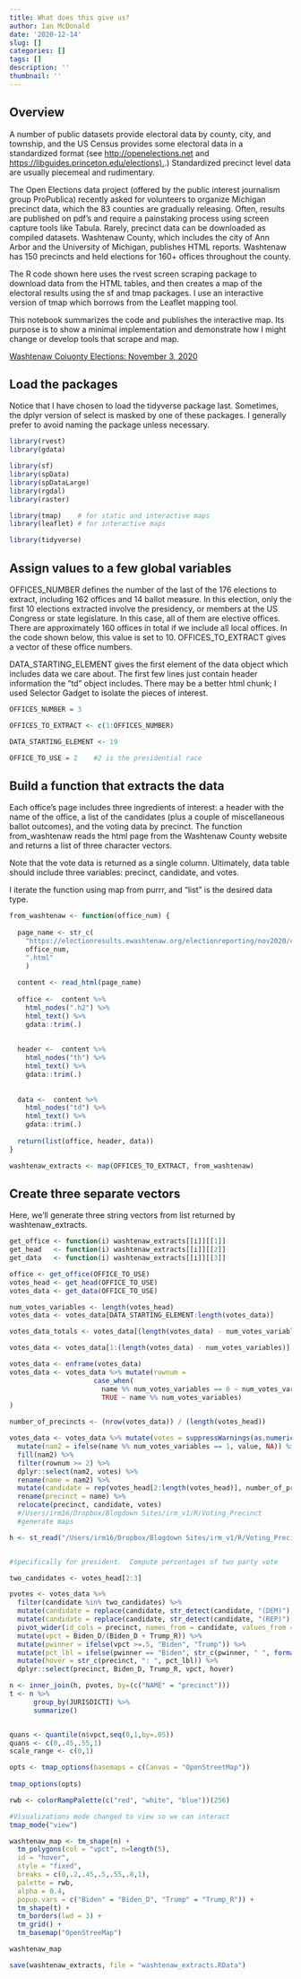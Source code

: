 ```yaml
---
title: What does this give us?
author: Ian McDonald
date: '2020-12-14'
slug: []
categories: []
tags: []
description: ''
thumbnail: ''
---
```


## Overview

A number of public datasets provide electoral data by county, city, and township, and the US Census provides some electoral data in a standardized format (see <http://openelections.net> and [https://libguides.princeton.edu/elections).](https://libguides.princeton.edu/elections).) Standardized precinct level data are usually piecemeal and rudimentary.

The Open Elections data project (offered by the public interest journalism group ProPublica) recently asked for volunteers to organize Michigan precinct data, which the 83 counties are gradually releasing. Often, results are published on pdf's and require a painstaking process using screen capture tools like Tabula. Rarely, precinct data can be downloaded as compiled datasets. Washtenaw County, which includes the city of Ann Arbor and the University of Michigan, publishes HTML reports. Washtenaw has 150 precincts and held elections for 160+ offices throughout the county.

The R code shown here uses the rvest screen scraping package to download data from the HTML tables, and then creates a map of the electoral results using the sf and tmap packages. I use an interactive version of tmap which borrows from the Leaflet mapping tool.

This notebook summarizes the code and publishes the interactive map. Its purpose is to show a minimal implementation and demonstrate how I might change or develop tools that scrape and map.

[Washtenaw Coiuonty Elections: November 3, 2020](https://electionresults.ewashtenaw.org/electionreporting/nov2020/index.jsp)

## Load the packages

Notice that I have chosen to load the tidyverse package last. Sometimes, the dplyr version of select is masked by one of these packages. I generally prefer to avoid naming the package unless necessary.

```r
library(rvest)
library(gdata)

library(sf)
library(spData)
library(spDataLarge)
library(rgdal)
library(raster)

library(tmap)    # for static and interactive maps
library(leaflet) # for interactive maps

library(tidyverse)
```

## Assign values to a few global variables

OFFICES\_NUMBER defines the number of the last of the 176 elections to extract, including 162 offices and 14 ballot measure. In this election, only the first 10 elections extracted involve the presidency, or members at the US Congress or state legislature. In this case, all of them are elective offices. There are approximately 160 offices in total if we include all local offices. In the code shown below, this value is set to 10. OFFICES\_TO\_EXTRACT gives a vector of these office numbers.

DATA\_STARTING\_ELEMENT gives the first element of the data object which includes data we care about. The first few lines just contain header information the "td" object includes. There may be a better html chunk; I used Selector Gadget to isolate the pieces of interest.

```r
OFFICES_NUMBER = 3  

OFFICES_TO_EXTRACT <- c(1:OFFICES_NUMBER) 

DATA_STARTING_ELEMENT <- 19  

OFFICE_TO_USE = 2    #2 is the presidential race
```

## Build a function that extracts the data

Each office's page includes three ingredients of interest: a header with the name of the office, a list of the candidates (plus a couple of miscellaneous ballot outcomes), and the voting data by precinct. The function from\_washtenaw reads the html page from the Washtenaw County website and returns a list of three character vectors.

Note that the vote data is returned as a single column. Ultimately, data table should include three variables: precinct, candidate, and votes.

I iterate the function using map from purrr, and "list" is the desired data type.

```r

from_washtenaw <- function(office_num) {
  
  page_name <- str_c(
    "https://electionresults.ewashtenaw.org/electionreporting/nov2020/canvassreport",
    office_num,
    ".html"
    )
  
  content <- read_html(page_name)
  
  office <-  content %>% 
    html_nodes(".h2") %>% 
    html_text() %>% 
    gdata::trim(.)
  
  
  header <-  content %>% 
    html_nodes("th") %>% 
    html_text() %>% 
    gdata::trim(.)
  
  
  data <-  content %>% 
    html_nodes("td") %>% 
    html_text() %>% 
    gdata::trim(.)
  
  return(list(office, header, data))
}

washtenaw_extracts <- map(OFFICES_TO_EXTRACT, from_washtenaw)
```

## Create three separate vectors

Here, we'll generate three string vectors from list returned by washtenaw\_extracts.

```r


get_office <- function(i) washtenaw_extracts[[i]][[1]]
get_head   <- function(i) washtenaw_extracts[[i]][[2]]
get_data   <- function(i) washtenaw_extracts[[i]][[3]]

office <- get_office(OFFICE_TO_USE)
votes_head <- get_head(OFFICE_TO_USE)
votes_data <- get_data(OFFICE_TO_USE)

```

```r
num_votes_variables <- length(votes_head)
votes_data <- votes_data[DATA_STARTING_ELEMENT:length(votes_data)]

votes_data_totals <- votes_data[(length(votes_data) - num_votes_variables + 1):(length(votes_data))]

votes_data <- votes_data[1:(length(votes_data) - num_votes_variables)]

votes_data <- enframe(votes_data)
votes_data <- votes_data %>% mutate(rownum = 
                     case_when( 
                       name %% num_votes_variables == 0 ~ num_votes_variables,
                       TRUE ~ name %% num_votes_variables)
) 

```

```r

number_of_precincts <- (nrow(votes_data)) / (length(votes_head))

votes_data <- votes_data %>% mutate(votes = suppressWarnings(as.numeric(value))) %>% 
  mutate(nam2 = ifelse(name %% num_votes_variables == 1, value, NA)) %>%
  fill(nam2) %>%
  filter(rownum >= 2) %>% 
  dplyr::select(nam2, votes) %>% 
  rename(name = nam2) %>%
  mutate(candidate = rep(votes_head[2:length(votes_head)], number_of_precincts)) %>%
  rename(precinct = name) %>% 
  relocate(precinct, candidate, votes)
  #/Users/irm16/Dropbox/Blogdown Sites/irm_v1/R/Voting_Precinct
  #generate maps
```

```r
h <- st_read("/Users/irm16/Dropbox/Blogdown Sites/irm_v1/R/Voting_Precinct/VotingPrecinct.shp")


#specifically for president.  Compute percentages of two party vote

two_candidates <- votes_head[2:3]

pvotes <- votes_data %>% 
  filter(candidate %in% two_candidates) %>% 
  mutate(candidate = replace(candidate, str_detect(candidate, "(DEM)"), "Biden_D")) %>%
  mutate(candidate = replace(candidate, str_detect(candidate, "(REP)"), "Trump_R")) %>% 
  pivot_wider(id_cols = precinct, names_from = candidate, values_from = votes) %>% 
  mutate(vpct = Biden_D/(Biden_D + Trump_R)) %>% 
  mutate(pwinner = ifelse(vpct >=.5, "Biden", "Trump")) %>% 
  mutate(pct_lbl = ifelse(pwinner == "Biden", str_c(pwinner, " ", format(vpct*100, digits = 3)), str_c(pwinner, " ", format(100 - vpct*100, digits = 2)))) %>% 
  mutate(hover = str_c(precinct, ": ", pct_lbl)) %>% 
  dplyr::select(precinct, Biden_D, Trump_R, vpct, hover)
```

```r
n <- inner_join(h, pvotes, by=(c("NAME" = "precinct")))
t <- n %>% 
      group_by(JURISDICTI) %>% 
      summarize()


quans <- quantile(n$vpct,seq(0,1,by=.05))
quans <- c(0,.45,.55,1)
scale_range <- c(0,1)
```

```r
opts <- tmap_options(basemaps = c(Canvas = "OpenStreetMap"))
                     
tmap_options(opts)

rwb <- colorRampPalette(c("red", "white", "blue"))(256)
```

```r
#Visualizations mode changed to view so we can interact
tmap_mode("view")

```

```r


washtenaw_map <- tm_shape(n) + 
  tm_polygons(col = "vpct", n=length(5), 
  id = "hover", 
  style = "fixed", 
  breaks = c(0,.2,.45,.5,.55,.8,1), 
  palette = rwb, 
  alpha = 0.4, 
  popup.vars = c("Biden" = "Biden_D", "Trump" = "Trump_R")) +
  tm_shape(t) + 
  tm_borders(lwd = 3) +
  tm_grid() +
  tm_basemap("OpenStreeMap")

washtenaw_map

save(washtenaw_extracts, file = "washtenaw_extracts.RData")


```